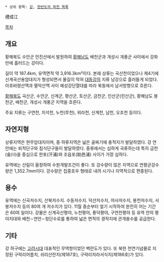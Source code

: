  * 상위 항목: [[강]], [[한반도의 하천 목록]]

禮成江

[[목차]]
== 개요 ==
황해북도 수안군 언진산에서 발원하여 [[황해남도]] 배천군과 개성시 개풍군 사이에서 강화만에 흘러드는 강이다. 

길이 약 187.4km, 유역면적 약 3,916.3km²이다. 본래 상류는 곡산천이었으나 제4기에 신계곡산용암대지가 형성되면서 물길이 막혀 [[대동강]]의 지류 남강으로 흘러들게 되었다. 아호비령산맥과 멸악산맥 사이 예성강단열대를 따라 북동에서 남서방향으로 흐른다.

[[황해북도]] 곡산군, 수안군, 신계군, 평산군, 토산군, 금천군, 인산군(린산군), 황해남도 봉천군, 배천군, 개성시 개풍군 지역을 흐른다.

주요 지류는 구연천, 지석천, 누천(루천), 위라천, 신계천, 남천, 오조천 등이다.

== 자연지형 ==
상류지역은 현무암대지이며, 중·하류지역은 넓은 골짜기에 충적지가 발달하였다. 강 연안에는 퇴적단구와 침식단구들이 발달하였다. 중류에서는 심하게 곡류하는데 특히 금천(金川)을 중심으로 한포(汗浦)와 조읍포(助邑浦) 사이가 가장 심하다.

유역에는 산림이 울창하여 수원개발조건이 좋다. 또 강수량이 많은 지역으로 연평균강수량은 1,352.7mm이다. 강수량은 집중호우 형태로 내려 시기나 지역적으로 편중된다.

== 용수 ==
유역에는 신곡저수지, 산북저수지. 수동저수지. 덕산저수지, 어사저수지, 봉천저수지, 서봉저수지 등의 80여 개 저수지가 있다. 11월 중순부터 얼기 시작하여 완전히 어는 기간은 60여 일이다. 강물은 신계곡산평야, 누천평야, 풍덕평야, 구연천평야 등 유역 안의 평야지대와 배천∼연안∼청단수로를 통하여 넓은 면적의 경작지에 관개용수를 공급한다.

== 기타 ==
강 하구에는 [[고려]]시대 대표적인 무역항이었던 벽란도가 있다. 또 북한 천연기념물로 지정된 구락리어름치, 쉬리산란지(제187호), 구락리자라서식지(제186호)가 있다.
